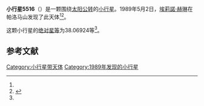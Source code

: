 {{Infobox planet
| bgcolour = #FFFFC0
| name = 5516 Jawilliamson
| symbol = 
| image = 
| caption = 
| discovery = yes
| discovery_ref = 
| discoverer = [[埃莉諾·赫琳|埃莉諾·赫琳]]
| discovery_site = [[帕洛马山|帕洛马山]] 
| discovered = 1989年5月2日
| designations = yes
| mp_name = 
| named_after = 
| alt_names = 1989 JK/ 1983 YA / 1990 QJ7
| mp_category = [[主带小行星|主带小行星]]
| orbit_ref = <ref name="a">[http://ssd.jpl.nasa.gov/sbdb.cgi?sstr=5516 5516 Jawilliamson] {{Wayback|url=http://ssd.jpl.nasa.gov/sbdb.cgi?sstr=5516 |date=20140830154545 }}，小行星數據庫瀏覽器（JPL Small-Body Database Browser）－[[美国国家航空航天局|美国国家航空航天局]]喷气推进实验室</ref>
| epoch = 2456400.5 (2013年4月18日更新)
| aphelion = {{convert|3.0189903|AU|km|3|abbr=on|lk=out}}
| perihelion = {{convert|2.1521703|AU|km|3|abbr=on}}
| semimajor = {{convert|2.5855803|AU|km|3|abbr=on}}
| eccentricity = 0.1676258
| period = 1518.572265 [[日|日]]<br />4.16[[儒略年|儒略年]]
| avg_speed = 
| inclination = 12.97839
| asc_node = 160.27885
| mean_anomaly = 
| arg_peri = 38.06924
| satellites = 
| physical_characteristics = yes
| dimensions = 
| mass = 
| density = 
| surface_grav = 
| escape_velocity = 
| sidereal_day = 
| axial_tilt = 
| pole_ecliptic_lat = 
| pole_ecliptic_lon = 
| albedo = 
| temperatures= 
| temp_name1 = 
| mean_temp_1 = 
| max_temp_1 = 
| temp_name2 = 
| max_temp_2 = 
| spectral_type = 
| abs_magnitude = 38.06924
}}

'''小行星5516'''（{{lang-en|5516 Jawilliamson}}）是一颗围绕[[太阳|太阳]][[公转|公转]]的[[小行星|小行星]]。1989年5月2日，[[埃莉諾·赫琳|埃莉諾·赫琳]]在帕洛马山发现了此天体<ref name="a" /><ref>{{cite news|title=小行星列表|url=http://cfa-www.harvard.edu/iau/lists/NumberedMPs.txt|accessdate=2013-07-08|newspaper=哈佛大学|archive-date=2008-05-17|archive-url=https://web.archive.org/web/20080517010638/http://cfa-www.harvard.edu/iau/lists/NumberedMPs.txt|dead-url=no}}</ref>。

这颗小行星的[[绝对星等|绝对星等]]为38.06924等<ref name="a" />。

==参考文献==
{{reflist}}
{{Minor Planet Number|[[小行星5515|小行星5515]]|[[小行星5517|小行星5517]]}}

{{小天体}}

[[Category:小行星带天体|Category:小行星带天体]]
[[Category:1989年发现的小行星|Category:1989年发现的小行星]]

{{asteroid-stub}}